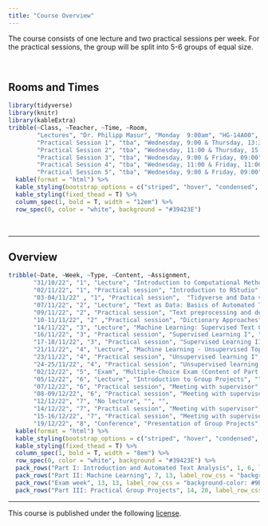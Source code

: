 ```yaml
---
title: "Course Overview"
---
```


The course consists of one lecture and two practical sessions per week. For the practical sessions, the group will be split into 5-6 groups of equal size. 

<br>

## Rooms and Times

```r
library(tidyverse)
library(knitr)
library(kableExtra)
tribble(~Class, ~Teacher, ~Time, ~Room,
        "Lectures", "Dr. Philipp Masur", "Monday  9:00am", "HG-14A00",
        "Practical Session 1", "tba", "Wednesday, 9:00 & Thursday, 13:30", "Dr. Alberto López Ortega",
        "Practical Session 2", "tba", "Wednesday, 11:00 & Thursday, 15:30", "Dr. Alberto López Ortega",
        "Practical Session 3", "tba", "Wednesday, 9:00 & Friday, 09:00", "Santiago Gómez-Echeverry",
        "Practical Session 4", "tba", "Wednesday, 11:00 & Friday, 11:00", "Santiago Gómez-Echeverry",
        "Practical Session 5", "tba", "Wednesday, 9:00 & Friday, 09:00", "Dr. Kasper Welbers") %>%
  kable(format = "html") %>%
  kable_styling(bootstrap_options = c("striped", "hover", "condensed", "responsive")) %>%
  kable_styling(fixed_thead = T) %>%
  column_spec(1, bold = T, width = "12em") %>%
  row_spec(0, color = "white", background = "#39423E")
```

<br>
<hr>

## Overview


```r
tribble(~Date, ~Week, ~Type, ~Content, ~Assignment,
       "31/10/22", "1", "Lecture", "Introduction to Computational Methods", "",
       "02/11/22", "1", "Practical session", "Introduction to RStudio", "",
       "03-04/11/22" , "1", "Practical session",  "Tidyverse and Data visualization", "Homework Assignment 1",
       "07/11/22", "2", "Lecture", "Text as Data: Basics of Automated Text Analysis", "",
       "09/11/22", "2", "Practical session", "Text preprocessing and descriptive analyses", "",
       "10-11/11/22", "2" ,"Practical session", "Dictionary Approaches", "Homework Assignment 2",
       "14/11/22", "3", "Lecture", "Machine Learning: Supervised Text Classification", "",
       "16/11/22", "3", "Practical session", "Supervised Learning I", "",
       "17-18/11/22", "3", "Practical session", "Supervised Learning II", "Homework Assignment 3",
       "21/11/22", "4", "Lecture", "Machine Learning - Unsupervised Topic Modeling", "",
       "23/11/22", "4", "Practical session", "Unsupervised learning I", "",
       "24-25/11/22", "4", "Practical session", "Unsupervised learning II", "Homework Assignment 4",
       "02/12/22", "5", "Exam", "Multiple-Choice Exam (Content of Part I & II", "",
       "05/12/22", "6", "Lecture", "Introduction to Group Projects", "",
       "07/12/22", "6", "Practical session", "Meeting with supervisor", "",
       "08-09/12/22", "6", "Practical session", "Meeting with supervisor", "",
       "12/12/22", "7", "No lecture", "", "",
       "14/12/22", "7", "Practical session", "Meeting with supervisor", "",
       "15-16/12/22", "7", "Practical session", "Meeting with supervisor", "",
       "19/12/22", "8", "Conference", "Presentation of Group Projects", "10-min talk") %>%
  kable(format = "html") %>%
  kable_styling(bootstrap_options = c("striped", "hover", "condensed", "responsive")) %>%
  kable_styling(fixed_thead = T) %>%
  column_spec(1, bold = T, width = "8em") %>%
  row_spec(0, color = "white", background = "#39423E") %>%
  pack_rows("Part I: Introduction and Automated Text Analysis", 1, 6, label_row_css = "background-color: #9BD6BB;") %>%
  pack_rows("Part II: Machine Learning", 7, 13, label_row_css = "background-color: #9BD6BB;") %>%
  pack_rows("Exam week", 13, 13, label_row_css = "background-color: #9BD6BB;") %>%
  pack_rows("Part III: Practical Group Projects", 14, 20, label_row_css = "background-color: #9BD6BB;")
```


<hr>

<p style = "margin-left: auto; margin-right: 0;">
This course is published under the following [license](https://github.com/masurp/VU_CADC/blob/main/LICENSE.md). 
</p>






